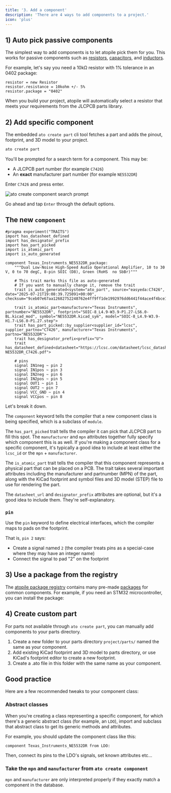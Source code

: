 ```yaml
---
title: '3. Add a component'
description: 'There are 4 ways to add components to a project.'
icon: 'plus'
---
```


## 1) Auto pick passive components

The simplest way to add components is to let atopile pick them for you. This works for passive components such as 
[resistors](/atopile/api-reference/components/resistor), [capacitors](/atopile/api-reference/components/capacitor), and [inductors](/atopile/api-reference/components/inductor).

For example, let's say you need a 10kΩ resistor with 1% tolerance in an 0402 package:
```ato
resistor = new Resistor
resistor.resistance = 10kohm +/- 5%
resistor.package = "0402"
```
When you build your project, atopile will automatically select a resistor that meets your requirements from the JLCPCB parts library.

## 2) Add specific component

The embedded `ato create part` cli tool fetches a part and adds the pinout, footprint, and 3D model to your project.

```bash
ato create part
```

You'll be prompted for a search term for a component. This may be:

 - A JLCPCB part number (for example `C7426`)
 - An **exact** manufacturer part number (for example `NE5532DR`)

Enter `C7426` and press enter.

<Frame caption="ato create component search">
  <img src="./assets/ato-create-component-search.png" alt="ato create component search prompt" />
</Frame>

Go ahead and tap `Enter` through the default options.

## The new `component`

```ato
#pragma experiment("TRAITS")
import has_datasheet_defined
import has_designator_prefix
import has_part_picked
import is_atomic_part
import is_auto_generated

component Texas_Instruments_NE5532DR_package:
    """Dual Low-Noise High-Speed Audio Operational Amplifier, 10 to 30 V, 0 to 70 degC, 8-pin SOIC (D8), Green (RoHS  no SbBr)"""

    # This trait marks this file as auto-generated
    # If you want to manually change it, remove the trait
    trait is_auto_generated<system="ato_part", source="easyeda:C7426", date="2025-07-21T19:08:39.725091+00:00", checksum="9ceb07e67aa12682752248762e4ff9ff1de1992976dd6441f44ace4f4bce1f96">

    trait is_atomic_part<manufacturer="Texas Instruments", partnumber="NE5532DR", footprint="SOIC-8_L4.9-W3.9-P1.27-LS6.0-BL.kicad_mod", symbol="NE5532DR.kicad_sym", model="SOIC-8_L4.9-W3.9-H1.7-LS6.0-P1.27.step">
    trait has_part_picked::by_supplier<supplier_id="lcsc", supplier_partno="C7426", manufacturer="Texas Instruments", partno="NE5532DR">
    trait has_designator_prefix<prefix="U">
    trait has_datasheet_defined<datasheet="https://lcsc.com/datasheet/lcsc_datasheet_2410122011_TI-NE5532DR_C7426.pdf">

    # pins
    signal IN1neg ~ pin 2
    signal IN1pos ~ pin 3
    signal IN2neg ~ pin 6
    signal IN2pos ~ pin 5
    signal OUT1 ~ pin 1
    signal OUT2 ~ pin 7
    signal VCC_GND ~ pin 4
    signal VCCpos ~ pin 8

```

Let's break it down.

The `component` keyword tells the compiler that a new component class is being specified, which is a subclass of `module`.

The `has_part_picked` trait tells the compiler it can pick that JLCPCB part to fill this spot.
The `manufacturer` and `mpn` attributes together fully specify which component this is as well.
If you're making a component class for a specific component, it's typically a good idea to include at least either the `lcsc_id` or the `mpn` + `manufacturer`.

The `is_atomic_part` trait tells the compiler that this component represents a physical part that can be placed on a PCB. The trait takes several important attributes including the manufacturer and partnumber (MPN) of the part, along with the KiCad footprint and symbol files and 3D model (STEP) file to use for rendering the part.


The `datasheet_url` and `designator_prefix` attributes are optional, but it's a good idea to include them. They're self-explanatory.

### `pin`

Use the `pin` keyword to define electrical interfaces, which the compiler maps to pads on the footprint.

That is, `pin 2` says:

- Create a signal named `2` (the compiler treats pins as a special-case where they may have an integer name)
- Connect the signal to pad "2" on the footprint

## 3) Use a package from the registry

The [atopile package registry](https://packages.atopile.io) contains many pre-made [packages](./4-packages) for common components. For example, if you need an STM32 microcontroller, you can install the package:

## 4) Create custom part

For parts not available through `ato create part`, you can manually add components to your parts directory.

1) Create a new folder to your parts directory `project/parts/` named the same as your component.
2) Add existing KiCad footprint and 3D model to parts directory, or use KiCad's footprint editor to create a new footprint.
3) Create a .ato file in this folder with the same name as your component.

## Good practice

Here are a few recommended tweaks to your component class:

### Abstract classes

When you're creating a class representing a specific component, for which there's a generic abstract class (for example, an `LDO`), import and subclass that abstract class to get its generic methods and attributes.

For example, you should update the component class like this:

```ato
component Texas_Instruments_NE5532DR from LDO:
```

Then, connect its pins to the LDO's signals, set known attributes etc...

### Take the `mpn` and `manufacturer` from `ato create component`

`mpn` and `manufacturer` are only interpreted properly if they exactly match a component in the database.
